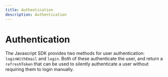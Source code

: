 ```yaml
---
title: Authentication
description: Authentication
---
```


# Authentication
The Javascript SDK provides two methods for user authentication: `loginWithEmail` and `login`. Both of these
authenticate the user, and return a `refreshToken` that can be used to silently authenticate a user without
requiring them to login manually.